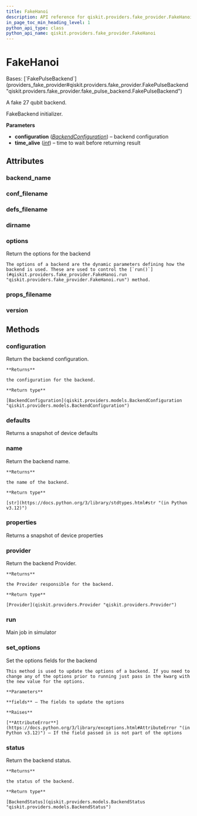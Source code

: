 ```yaml
---
title: FakeHanoi
description: API reference for qiskit.providers.fake_provider.FakeHanoi
in_page_toc_min_heading_level: 1
python_api_type: class
python_api_name: qiskit.providers.fake_provider.FakeHanoi
---
```


# FakeHanoi

<Class id="qiskit.providers.fake_provider.FakeHanoi" github="https://github.com/qiskit/qiskit/tree/stable/0.46/qiskit/providers/fake_provider/backends/hanoi/fake_hanoi.py" signature="qiskit.providers.fake_provider.FakeHanoi">
  Bases: [`FakePulseBackend`](providers_fake_provider#qiskit.providers.fake_provider.FakePulseBackend "qiskit.providers.fake_provider.fake_pulse_backend.FakePulseBackend")

  A fake 27 qubit backend.

  FakeBackend initializer.

  **Parameters**

  *   **configuration** ([*BackendConfiguration*](qiskit.providers.models.BackendConfiguration "qiskit.providers.models.BackendConfiguration")) – backend configuration
  *   **time\_alive** ([*int*](https://docs.python.org/3/library/functions.html#int "(in Python v3.12)")) – time to wait before returning result

  ## Attributes

  ### backend\_name

  <Attribute id="qiskit.providers.fake_provider.FakeHanoi.backend_name" name="backend_name" attributeValue="= 'fake_hanoi'" />

  ### conf\_filename

  <Attribute id="qiskit.providers.fake_provider.FakeHanoi.conf_filename" name="conf_filename" attributeValue="= 'conf_hanoi.json'" />

  ### defs\_filename

  <Attribute id="qiskit.providers.fake_provider.FakeHanoi.defs_filename" name="defs_filename" attributeValue="= 'defs_hanoi.json'" />

  ### dirname

  <Attribute id="qiskit.providers.fake_provider.FakeHanoi.dirname" name="dirname" attributeValue="= '/home/runner/work/qiskit/qiskit/qiskit/providers/fake_provider/backends/hanoi'" />

  ### options

  <Attribute id="qiskit.providers.fake_provider.FakeHanoi.options" name="options">
    Return the options for the backend

    The options of a backend are the dynamic parameters defining how the backend is used. These are used to control the [`run()`](#qiskit.providers.fake_provider.FakeHanoi.run "qiskit.providers.fake_provider.FakeHanoi.run") method.
  </Attribute>

  ### props\_filename

  <Attribute id="qiskit.providers.fake_provider.FakeHanoi.props_filename" name="props_filename" attributeValue="= 'props_hanoi.json'" />

  ### version

  <Attribute id="qiskit.providers.fake_provider.FakeHanoi.version" name="version" attributeValue="= 1" />

  ## Methods

  ### configuration

  <Function id="qiskit.providers.fake_provider.FakeHanoi.configuration" name="configuration" signature="configuration()">
    Return the backend configuration.

    **Returns**

    the configuration for the backend.

    **Return type**

    [BackendConfiguration](qiskit.providers.models.BackendConfiguration "qiskit.providers.models.BackendConfiguration")
  </Function>

  ### defaults

  <Function id="qiskit.providers.fake_provider.FakeHanoi.defaults" name="defaults" signature="defaults()">
    Returns a snapshot of device defaults
  </Function>

  ### name

  <Function id="qiskit.providers.fake_provider.FakeHanoi.name" name="name" signature="name()">
    Return the backend name.

    **Returns**

    the name of the backend.

    **Return type**

    [str](https://docs.python.org/3/library/stdtypes.html#str "(in Python v3.12)")
  </Function>

  ### properties

  <Function id="qiskit.providers.fake_provider.FakeHanoi.properties" name="properties" signature="properties()">
    Returns a snapshot of device properties
  </Function>

  ### provider

  <Function id="qiskit.providers.fake_provider.FakeHanoi.provider" name="provider" signature="provider()">
    Return the backend Provider.

    **Returns**

    the Provider responsible for the backend.

    **Return type**

    [Provider](qiskit.providers.Provider "qiskit.providers.Provider")
  </Function>

  ### run

  <Function id="qiskit.providers.fake_provider.FakeHanoi.run" name="run" signature="run(run_input, **kwargs)">
    Main job in simulator
  </Function>

  ### set\_options

  <Function id="qiskit.providers.fake_provider.FakeHanoi.set_options" name="set_options" signature="set_options(**fields)">
    Set the options fields for the backend

    This method is used to update the options of a backend. If you need to change any of the options prior to running just pass in the kwarg with the new value for the options.

    **Parameters**

    **fields** – The fields to update the options

    **Raises**

    [**AttributeError**](https://docs.python.org/3/library/exceptions.html#AttributeError "(in Python v3.12)") – If the field passed in is not part of the options
  </Function>

  ### status

  <Function id="qiskit.providers.fake_provider.FakeHanoi.status" name="status" signature="status()">
    Return the backend status.

    **Returns**

    the status of the backend.

    **Return type**

    [BackendStatus](qiskit.providers.models.BackendStatus "qiskit.providers.models.BackendStatus")
  </Function>
</Class>

